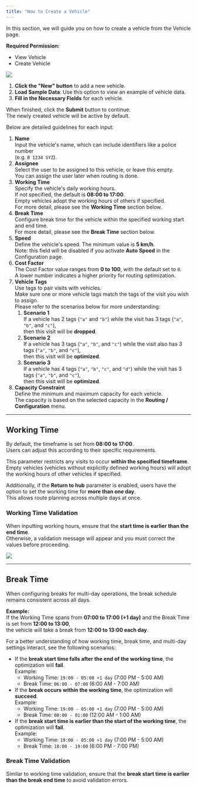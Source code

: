 ```yaml
---
title: "How to Create a Vehicle"
---
```


In this section, we will guide you on how to create a vehicle from the Vehicle page.

**Required Permission:**

- View Vehicle
- Create Vehicle

![](https://t3837933.p.clickup-attachments.com/t3837933/3dfca999-a42c-4d9f-8245-f572ac22df60/image.png)

1. **Click the "New" button** to add a new vehicle.
2. **Load Sample Data**: Use this option to view an example of vehicle data.
3. **Fill in the Necessary Fields** for each vehicle.

When finished, click the **Submit** button to continue.\
The newly created vehicle will be active by default.

Below are detailed guidelines for each input:

1. **Name**\
   Input the vehicle's name, which can include identifiers like a police number\
   (e.g. `B 1234 SYZ`).
2. **Assignee**\
   Select the user to be assigned to this vehicle, or leave this empty.\
   You can assign the user later when routing is done.
3. **Working Time**\
   Specify the vehicle's daily working hours.\
   If not specified, the default is **08:00 to 17:00**.\
   Empty vehicles adopt the working hours of others if specified.\
   For more detail, please see the **Working Time** section below.
4. **Break Time**\
   Configure break time for the vehicle within the specified working start and end time.\
   For more detail, please see the **Break Time** section below.
5. **Speed**\
   Define the vehicle's speed. The minimum value is **5 km/h**.\
   Note: this field will be disabled if you activate **Auto Speed** in the Configuration page.
6. **Cost Factor**\
   The Cost Factor value ranges from **0 to 100**, with the default set to `0`.\
   A lower number indicates a higher priority for routing optimization.
7. **Vehicle Tags**\
   Use tags to pair visits with vehicles.\
   Make sure one or more vehicle tags match the tags of the visit you wish to assign.\
   Please refer to the scenarios below for more understanding:
   1. **Scenario 1**\
      If a vehicle has 2 tags (`"a"` and `"b"`) while the visit has 3 tags (`"a"`, `"b"`, and `"c"`),\
      then this visit will be **dropped**.
   2. **Scenario 2**\
      If a vehicle has 3 tags (`"a"`, `"b"`, and `"c"`) while the visit also has 3 tags (`"a"`, `"b"`, and `"c"`),\
      then this visit will be **optimized**.
   3. **Scenario 3**\
      If a vehicle has 4 tags (`"a"`, `"b"`, `"c"`, and `"d"`) while the visit has 3 tags (`"a"`, `"b"`, and `"c"`),\
      then this visit will be **optimized**.
1. **Capacity Constraint**\
   Define the minimum and maximum capacity for each vehicle.\
   The capacity is based on the selected capacity in the **Routing / Configuration** menu.

---

## Working Time

By default, the timeframe is set from **08:00 to 17:00**.\
Users can adjust this according to their specific requirements.

This parameter restricts any visits to occur **within the specified timeframe**.\
Empty vehicles (vehicles without explicitly defined working hours) will adopt the working hours of other vehicles if specified.

Additionally, if the **Return to hub** parameter is enabled, users have the option to set the working time for **more than one day**.\
This allows route planning across multiple days at once.

### Working Time Validation

When inputting working hours, ensure that the **start time is earlier than the end time**.\
Otherwise, a validation message will appear and you must correct the values before proceeding.

![](https://t3837933.p.clickup-attachments.com/t3837933/058cee2b-016d-4cf5-891c-7cbeb395e499/image.png)

---

## Break Time

When configuring breaks for multi-day operations, the break schedule remains consistent across all days.

**Example:**\
If the Working Time spans from **07:00 to 17:00 (+1 day)** and the Break Time is set from **12:00 to 13:00**,\
the vehicle will take a break from **12:00 to 13:00 each day**.

For a better understanding of how working time, break time, and multi-day settings interact, see the following scenarios:

- If the **break start time falls after the end of the working time**, the optimization will **fail**.\
  Example:
  - Working Time: `19:00 - 05:00 +1 day` (7:00 PM - 5:00 AM)
  - Break Time: `06:00 - 07:00` (6:00 AM - 7:00 AM)
- If the **break occurs within the working time**, the optimization will **succeed**.\
  Example:
  - Working Time: `19:00 - 05:00 +1 day` (7:00 PM - 5:00 AM)
  - Break Time: `00:00 - 01:00` (12:00 AM - 1:00 AM)
- If the **break start time is earlier than the start of the working time**, the optimization will **fail**.\
  Example:
  - Working Time: `19:00 - 05:00 +1 day` (7:00 PM - 5:00 AM)
  - Break Time: `18:00 - 19:00` (6:00 PM - 7:00 PM)

### Break Time Validation

Similar to working time validation, ensure that the **break start time is earlier than the break end time** to avoid validation errors.